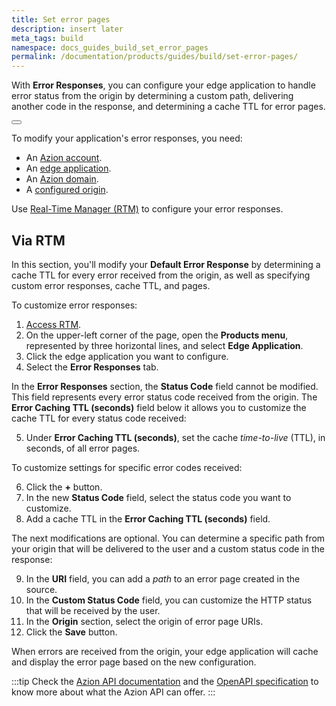 ```yaml
---
title: Set error pages
description: insert later
meta_tags: build
namespace: docs_guides_build_set_error_pages
permalink: /documentation/products/guides/build/set-error-pages/
---
```


With **Error Responses**, you can configure your edge application to handle error status from the origin by determining a custom path, delivering another code in the response, and determining a cache TTL for error pages.

<Button href="link_err_resp" text="Go to Error Responses documentation"></Button>

To modify your application's error responses, you need:

- An [Azion account](link_accounts).
- An [edge application](link_build_with_edge_app).
- An [Azion domain](link_config_domain).
- A [configured origin](link_work_orig).

Use [Real-Time Manager (RTM)](#via-rtm) to configure your error responses.

## Via RTM

In this section, you'll modify your **Default Error Response** by determining a cache TTL for every error received from the origin, as well as specifying custom error responses, cache TTL, and pages.

To customize error responses:

1. [Access RTM](link_rtm).
2. On the upper-left corner of the page, open the **Products menu**, represented by three horizontal lines, and select **Edge Application**.
3. Click the edge application you want to configure.
4. Select the **Error Responses** tab.

In the **Error Responses** section, the **Status Code** field cannot be modified. This field represents every error status code received from the origin. The **Error Caching TTL (seconds)** field below it allows you to customize the cache TTL for every status code received:

5. Under **Error Caching TTL (seconds)**, set the cache *time-to-live* (TTL), in seconds, of all error pages.

To customize settings for specific error codes received:

6. Click the **+** button.
7. In the new **Status Code** field, select the status code you want to customize.
8. Add a cache TTL in the **Error Caching TTL (seconds)** field.

The next modifications are optional. You can determine a specific path from your origin that will be delivered to the user and a custom status code in the response:

9. In the **URI** field, you can add a *path* to an error page created in the source.
10. In the **Custom Status Code** field, you can customize the HTTP status that will be received by the user.
11. In the **Origin** section, select the origin of error page URIs.
12. Click the **Save** button.

When errors are received from the origin, your edge application will cache and display the error page based on the new configuration.

:::tip
Check the [Azion API documentation](link_azionapi) and the [OpenAPI specification](link_openapi) to know more about what the Azion API can offer.
:::
